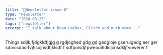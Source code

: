 ```yaml
---
title: "📧Newsletter issue-6"
type: "newsletter"
date: "2020-08-23"
tags: ["newsletter"]
excerpt: "I talk about Roam Hacker, Glitch and much more..."
---
```


Things
sdjlk;fjdgkldfjgjg
g
rgdjoghed
gdg
gd
gedgioje
gseruigedg
eer
ger
sdovisdaoifvjhsojhsdfjklsdf
f
sdfpoisdjfpweouihdkljcnsdkljfvnwerer
f
